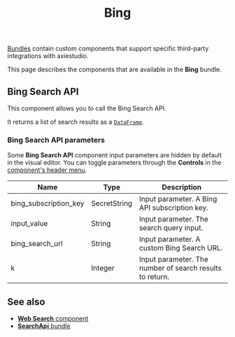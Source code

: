 ﻿---
title: Bing
slug: /bundles-bing
---


[Bundles](/components-bundle-components) contain custom components that support specific third-party integrations with axiestudio.

This page describes the components that are available in the **Bing** bundle.

## Bing Search API

This component allows you to call the Bing Search API.

It returns a list of search results as a [`DataFrame`](/data-types#dataframe).

### Bing Search API parameters

Some **Bing Search API** component input parameters are hidden by default in the visual editor.
You can toggle parameters through the <Icon name="SlidersHorizontal" aria-hidden="true"/> **Controls** in the [component's header menu](/concepts-components#component-menus).

| Name | Type | Description |
|------|------|-------------|
| bing_subscription_key | SecretString | Input parameter. A Bing API subscription key. |
| input_value | String | Input parameter. The search query input. |
| bing_search_url | String | Input parameter. A custom Bing Search URL. |
| k | Integer | Input parameter. The number of search results to return. |

## See also

* [**Web Search** component](/components-data#web-search)
* [**SearchApi** bundle](/bundles-searchapi)